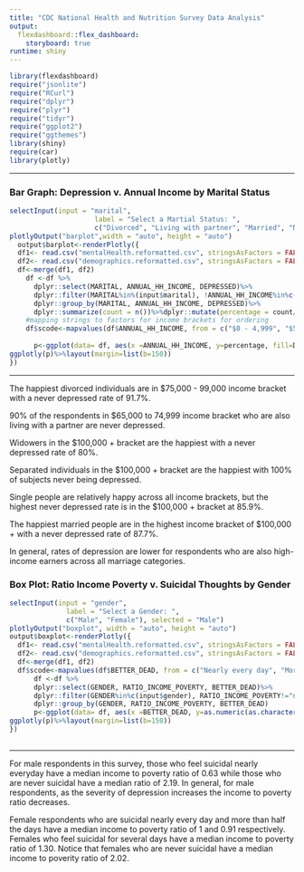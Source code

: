 ```yaml
---
title: "CDC National Health and Nutrition Survey Data Analysis"
output: 
  flexdashboard::flex_dashboard:
    storyboard: true
runtime: shiny
---
```


```r
library(flexdashboard)
require("jsonlite")
require("RCurl")
require("dplyr")
require("plyr")
require("tidyr")
require("ggplot2")
require("ggthemes")
library(shiny)
require(car)
library(plotly)
```
-----------------------------------------------------------------------
### Bar Graph: Depression v. Annual Income by Marital Status
```r
selectInput(input = "marital",
                     label = "Select a Martial Status: ",
                     c("Divorced", "Living with partner", "Married", "Never married", "Separated", "Widowed"), selected = "Married")
plotlyOutput("barplot",width = "auto", height = "auto")
  output$barplot<-renderPlotly({
  df1<- read.csv("mentalHealth.reformatted.csv", stringsAsFactors = FALSE)
  df2<- read.csv("demographics.reformatted.csv", stringsAsFactors = FALSE)
  df<-merge(df1, df2)
    df <-df %>%
      dplyr::select(MARITAL, ANNUAL_HH_INCOME, DEPRESSED)%>%
      dplyr::filter(MARITAL%in%(input$marital), !ANNUAL_HH_INCOME%in%c("null", "Under $20,000", "$20,000 + "), DEPRESSED%in%c("Never", "More than half the days", "Nearly every day", "Several days"))%>%
      dplyr::group_by(MARITAL, ANNUAL_HH_INCOME, DEPRESSED)%>%
      dplyr::summarize(count = n())%>%dplyr::mutate(percentage = count/sum(count), pos = (cumsum(percentage) - 0.5 * percentage))
    #mapping strings to factors for income brackets for ordering
    df$scode<-mapvalues(df$ANNUAL_HH_INCOME, from = c("$0 - 4,999", "$5,000 - 9,999", "$10,000 - 14,999", "$15,000 - 19,999", "$20,000 - 24,999", "$25,000 - 34,999", "$35,000 - 44,999", "$45,000 - 54,999", "$55,000 - 64,999", "$65,000 - 74,999", "$75,000 - 99,999", "$100,000 +"), to=c("1", "2", "3", "4", "5", "6","7", "8", "9","10", "11", "12"))
    
      p<-ggplot(data= df, aes(x =ANNUAL_HH_INCOME, y=percentage, fill=DEPRESSED)) + geom_bar(stat="identity", position ="stack") + labs(title = "") + ggtitle("") + theme(legend.title =element_text(size=8), legend.text = element_text(size=6), plot.title=element_text(size=10, face="bold"), axis.title.x = element_text(size=7), axis.text=element_text(size=6)) + scale_x_discrete(limits= c("$0 - 4,999", "$5,000 - 9,999", "$10,000 - 14,999", "$15,000 - 19,999", "$20,000 - 24,999", "$25,000 - 34,999", "$35,000 - 44,999", "$45,000 - 54,999", "$55,000 - 64,999", "$65,000 - 74,999", "$75,000 - 99,999", "$100,000 +"), expand=c(0,-2)) + xlab("") + ylab("% of Total Count Depressed") + geom_text(data = subset(df,percentage>=0.05), aes(y=pos, label = paste(round(percentage*100,1), "%")), size=3) + scale_y_continuous(expand=c(0,0)) + coord_flip()
ggplotly(p)%>%layout(margin=list(b=150))
})
```

***
The happiest divorced individuals are in $75,000 - 99,000 income bracket with a never depressed rate of 91.7%. 

90% of the respondents in $65,000 to 74,999 income bracket who are also living with a partner are never depressed. 

Widowers in the $100,000 + bracket are the happiest with a never depressed rate of 80%. 

Separated individuals in the $100,000 + bracket are the happiest with 100% of subjects never being depressed. 

Single people are relatively happy across all income brackets, but the highest never depressed rate is in the $100,000 + bracket at 85.9%.

The happiest married people are in the highest income bracket of $100,000 + with a never depressed rate of 87.7%. 

In general, rates of depression are lower for respondents who are also high-income earners across all marriage categories. 

### Box Plot: Ratio Income Poverty v. Suicidal Thoughts by Gender
```r
selectInput(input = "gender",
              label = "Select a Gender: ",
              c("Male", "Female"), selected = "Male")
plotlyOutput("boxplot", width = "auto", height = "auto")
output$boxplot<-renderPlotly({
  df1<- read.csv("mentalHealth.reformatted.csv", stringsAsFactors = FALSE)
  df2<- read.csv("demographics.reformatted.csv", stringsAsFactors = FALSE)
  df<-merge(df1, df2)
  df$scode<-mapvalues(df$BETTER_DEAD, from = c("Nearly every day", "More than half the days", "Several days", "Never"), to=c("1", "2", "3", "4"))
      df <-df %>%
      dplyr::select(GENDER, RATIO_INCOME_POVERTY, BETTER_DEAD)%>%
      dplyr::filter(GENDER%in%c(input$gender), RATIO_INCOME_POVERTY!="null",BETTER_DEAD!="null")%>%
      dplyr::group_by(GENDER, RATIO_INCOME_POVERTY, BETTER_DEAD)
      p<-ggplot(data= df, aes(x =BETTER_DEAD, y=as.numeric(as.character(RATIO_INCOME_POVERTY)), fill=BETTER_DEAD)) + geom_boxplot() + xlim(c("Nearly every day", "More than half the days", "Several days", "Never")) + ylim(0,5) + xlab("Feels Suicidal") + ylab("Ratio Income Poverty") + theme(legend.position="none") 
ggplotly(p)%>%layout(margin=list(b=150))
})
    

```

***
For male respondents in this survey, those who feel suicidal nearly everyday have a median income to poverty ratio of 0.63 while those who are never suicidal have a median ratio of 2.19. In general, for male respondents, as the severity of depression increases the income to poverty ratio decreases.

Female respondents who are suicidal nearly every day and more than half the days have a median income to poverty ratio of 1 and 0.91 respectively. Females who feel suicidal for several days have a median income to poverty ratio of 1.30. Notice that females who are never suicidal have a median income to poverity ratio of 2.02.
